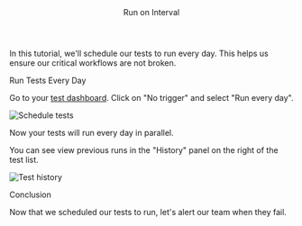 

<Layout>

<Header>Run on Interval</Header>

In this tutorial, we'll schedule our tests to run every day. This helps us ensure our critical workflows are not broken.

<SubHeader>Run Tests Every Day</SubHeader>

Go to your <a href="https://qawolf.com/tests" target="_blank">test dashboard</a>. Click on "No trigger" and select "Run every day".

<Image
  alt="Schedule tests"
  height={275}
  src="/docs/run-on-interval/schedule-tests.png"
  width={600}
/>

Now your tests will run every day in parallel.

You can see view previous runs in the "History" panel on the right of the test list.

<Image
  alt="Test history"
  height={234}
  src="/docs/run-on-interval/history.png"
  width={300}
/>

<SubHeader>Conclusion</SubHeader>

Now that we scheduled our tests to run, let's <Link href="send-slack-alerts">alert our team</Link> when they fail.

</Layout>
